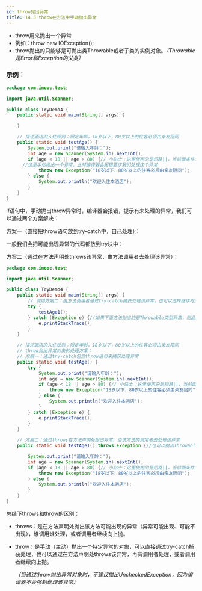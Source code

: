 ```yaml
---
id: throw抛出异常
title: 14.3 throw在方法中手动抛出异常
---
```


- throw用来抛出一个异常
- 例如：throw new IOException();
- throw抛出的只能够是可抛出类Throwable或者子类的实例对象。*（Throwable是Error和Exception的父类）*

### 示例：

```java
package com.imooc.test;

import java.util.Scanner;

public class TryDemo4 {
	public static void main(String[] args) {

	}

	// 描述酒店的入住规则：限定年龄，18岁以下，80岁以上的住客必须由亲友陪同
	public static void testAge() {
		System.out.print("请输入年龄：");
		int age = new Scanner(System.in).nextInt();
		if (age < 18 || age > 80) {// 小贴士：这里使用的是短路||，当前面条件为true时，后面则不再判断
      //这里手动抛出一个异常，此时编译器会报错要求我们处理这个异常
			throw new Exception("18岁以下，80岁以上的住客必须由亲友陪同");
		} else {
			System.out.println("欢迎入住本酒店");
		}
	}
}
```

if语句中，手动抛出throw异常时，编译器会报错，提示有未处理的异常，我们可以通过两个方案解决：

方案一（直接把throw语句放到try-catch中，自己处理）：

<ImgBox src="https://images.shiguangping.com/imgs/20200501155903.png" />

一般我们会把可能出现异常的代码都放到try块中：

<ImgBox src="https://images.shiguangping.com/imgs/20200501160331.png" />

方案二（通过在方法声明处throws该异常，由方法调用者去处理该异常）：

```java
package com.imooc.test;

import java.util.Scanner;

public class TryDemo4 {
	public static void main(String[] args) {
		// 调用方案二：由方法调用者通过try-catch捕获处理该异常，也可以选择继续将异常抛出，但是由于这里是main方法，向上抛会抛给虚拟机
		try {
			testAge1();
		} catch (Exception e) {//如果下面方法抛出的是Throwable类型异常，则此处必须有捕获Throwable的catch
			e.printStackTrace();
		}
	}

	// 描述酒店的入住规则：限定年龄，18岁以下，80岁以上的住客必须由亲友陪同
	// throw抛出异常对象的处理方案：
	// 方案一：通过try-catch包含throw语句来捕获处理异常
	public static void testAge() {
		try {
			System.out.print("请输入年龄：");
			int age = new Scanner(System.in).nextInt();
			if (age < 18 || age > 80) {// 小贴士：这里使用的是短路||，当前面条件为true时，后面则不再判断
				throw new Exception("18岁以下，80岁以上的住客必须由亲友陪同");
			} else {
				System.out.println("欢迎入住本酒店");
			}
		} catch (Exception e) {
			e.printStackTrace();
		}
	}

	// 方案二：通过throws在方法声明处抛出异常，由该方法的调用者去处理该异常
	public static void testAge1() throws Exception {//也可以抛出Throwable

		System.out.print("请输入年龄：");
		int age = new Scanner(System.in).nextInt();
		if (age < 18 || age > 80) {// 小贴士：这里使用的是短路||，当前面条件为true时，后面则不再判断
			throw new Exception("18岁以下，80岁以上的住客必须由亲友陪同");
		} else {
			System.out.println("欢迎入住本酒店");
		}
	}
}
```



总结下throws和throw的区别：

- throws：是在方法声明处抛出该方法可能出现的异常（异常可能出现、可能不出现），谁调用谁处理，或者调用者继续向上抛。

- throw：是手动（主动）抛出一个特定异常的对象，可以直接通过try-catch捕获处理，也可以通过在方法声明处throws该异常，再有调用者处理，或者调用者继续向上抛。

  *（当通过throw抛出异常对象时，不建议抛出UncheckedException，因为编译器不会强制处理该异常）*

  